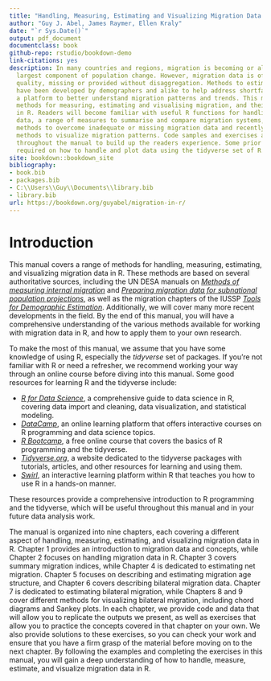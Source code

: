 ```yaml
--- 
title: "Handling, Measuring, Estimating and Visualizing Migration Data in R"
author: "Guy J. Abel, James Raymer, Ellen Kraly"
date: "`r Sys.Date()`"
output: pdf_document
documentclass: book
github-repo: rstudio/bookdown-demo
link-citations: yes
description: In many countries and regions, migration is becoming or already is the
  largest component of population change. However, migration data is often of poor
  quality, missing or provided without disaggregation. Methods to estimate migration
  have been developed by demographers and alike to help address shortfalls and provide
  a platform to better understand migration patterns and trends. This manaul explores
  methods for measuring, estimating and visualising migration, and their implementation
  in R. Readers will become familiar with useful R functions for handling migration
  data, a range of measures to summarise and compare migration systems, common estimation
  methods to overcome inadequate or missing migration data and recently developed
  methods to visualize migration patterns. Code samples and exercises are provided
  throughout the manual to build up the readers experience. Some prior knowledge is
  required on how to handle and plot data using the tidyverse set of R packages.
site: bookdown::bookdown_site
bibliography:
- book.bib
- packages.bib
- C:\\Users\\Guy\\Documents\\library.bib
- library.bib
url: https://bookdown.org/guyabel/migration-in-r/
---
```


# Introduction

This manual covers a range of methods for handling, measuring, estimating, and visualizing migration data in R. These methods are based on several authoritative sources, including the UN DESA manuals on [*Methods of measuring internal migration*](https://www.un.org/en/development/desa/population/publications/manual/migration/measuring-migration.asp) and [*Preparing migration data for subnational population projections*](https://www.un.org/en/development/desa/population/publications/manual/migration/subnational-migration.asp), as well as the migration chapters of the IUSSP [*Tools for Demographic Estimation*](http://demographicestimation.iussp.org/content/migration). Additionally, we will cover many more recent developments in the field. By the end of this manual, you will have a comprehensive understanding of the various methods available for working with migration data in R, and how to apply them to your own research.

To make the most of this manual, we assume that you have some knowledge of using R, especially the *tidyverse* set of packages. If you're not familiar with R or need a refresher, we recommend working your way through an online course before diving into this manual. Some good resources for learning R and the tidyverse include: 

- [*R for Data Science*](https://r4ds.had.co.nz/), a comprehensive guide to data science in R, covering data import and cleaning, data visualization, and statistical modeling.
- [*DataCamp*](https://www.datacamp.com/), an online learning platform that offers interactive courses on R programming and data science topics.
- [*R Bootcamp*](https://r-bootcamp.netlify.app/), a free online course that covers the basics of R programming and the tidyverse.
- [*Tidyverse.org*](https://www.tidyverse.org/learn/), a website dedicated to the tidyverse packages with tutorials, articles, and other resources for learning and using them.
- [*Swirl*](https://swirlstats.com/), an interactive learning platform within R that teaches you how to use R in a hands-on manner.

These resources provide a comprehensive introduction to R programming and the tidyverse, which will be useful throughout this manual and in your future data analysis work.

The manual is organized into nine chapters, each covering a different aspect of handling, measuring, estimating, and visualizing migration data in R. Chapter 1 provides an introduction to migration data and concepts, while Chapter 2 focuses on handling migration data in R. Chapter 3 covers summary migration indices, while Chapter 4 is dedicated to estimating net migration. Chapter 5 focuses on describing and estimating migration age structure, and Chapter 6 covers describing bilateral migration data. Chapter 7 is dedicated to estimating bilateral migration, while Chapters 8 and 9 cover different methods for visualizing bilateral migration, including chord diagrams and Sankey plots. In each chapter, we provide code and data that will allow you to replicate the outputs we present, as well as exercises that allow you to practice the concepts covered in that chapter on your own. We also provide solutions to these exercises, so you can check your work and ensure that you have a firm grasp of the material before moving on to the next chapter. By following the examples and completing the exercises in this manual, you will gain a deep understanding of how to handle, measure, estimate, and visualize migration data in R.

